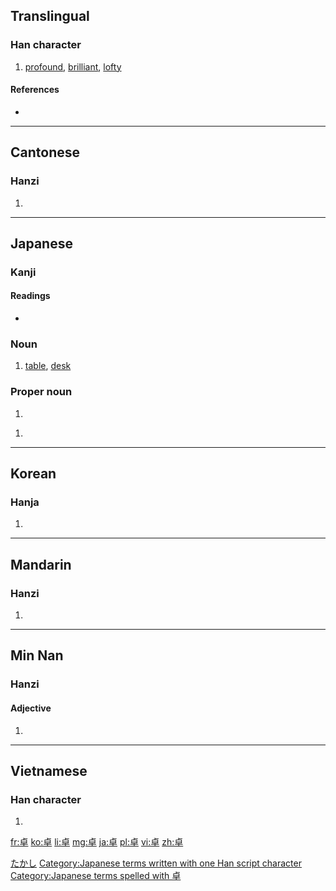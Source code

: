 ==Translingual==

===Han character===
{{Han char|rn=24|rad=十|as=06|sn=8|four=2140<sub>6</sub>|canj=卜日十 (YAJ)|ids=⿱[[卜|⺊]][[早]]}}

# [[profound]], [[brilliant]], [[lofty]]

====References====
* {{Han ref|kx=0156.290|dkj=02741|dj=0356.200|hdz=10061.060|uh=5353|ud=21331|bh=A8F4|bd=43252}}

----

==Cantonese==

===Hanzi===
{{yue-hanzi|jyut=|y=cheuk3}}

# {{defn|lang=yue|sort=十06}}

----

==Japanese==

===Kanji===
{{ja-kanji|grade=c|rs=十06}}

====Readings====
* {{ja-readings|on=[[たく]] (taku)|kun=[[すぐれる]] (sugureru)}}

===Noun===
{{ja-noun|k|hira=たく|rom=taku}}

# [[table]], [[desk]]

===Proper noun===
{{ja-pos|k|proper|hira=たかし|rom=Takashi}}

# {{given name|male|lang=ja}}

{{ja-pos|k|proper|hira=すぐる|rom=Suguru}}

# {{given name|male|lang=ja}}

[[Category:Japanese male given names|たかし]]
[[Category:Japanese terms written with one Han script character]]
[[Category:Japanese terms spelled with 卓]]
----

==Korean==

===Hanja===
{{ko-hanja|hangeul=탁|rv=tak|mr=t'ak}}

# {{defn|lang=ko|sort=十06}}

----

==Mandarin==

===Hanzi===
{{cmn-hanzi|pin=[[chán]] ([[chan2]]), [[shàn]] ([[shan4]]), [[zhuō]] ([[zhuo1]])|wg=ch'an<sup>2</sup>, shan<sup>4</sup>, cho<sup>1</sup>}}

# {{defn|lang=cmn|sort=十06}}

----

==Min Nan==
===Hanzi===

====Adjective====
{{nan-adj|ts|poj=[[toh]] (toh<sup>1</sup>)|pojt=toh|rs=十06}}

# {{defn|lang=nan}}

----

==Vietnamese==

===Han character===
{{vi-hantu|[[trác]], [[chác]], [[giạt]]|rs=十06}}

# {{defn|lang=vi|sort=十06}}

[[fr:卓]]
[[ko:卓]]
[[li:卓]]
[[mg:卓]]
[[ja:卓]]
[[pl:卓]]
[[vi:卓]]
[[zh:卓]]